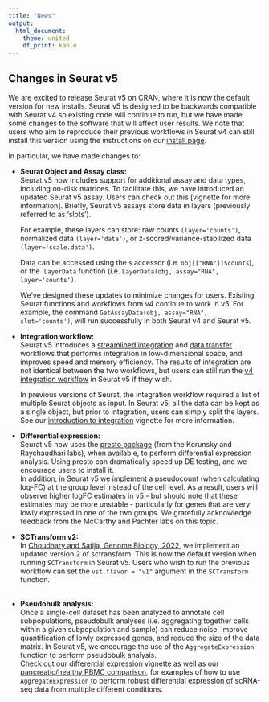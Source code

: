 ```yaml
---
title: "News"
output:
  html_document:
    theme: united
    df_print: kable
---
```


## **Changes in Seurat v5**

We are excited to release Seurat v5 on CRAN, where it is now the default version for new installs. Seurat v5 is designed to be backwards compatible with Seurat v4 so existing code will continue to run, but we have made some changes to the software that will affect user results. We note that users who aim to reproduce their previous workflows in Seurat v4 can still install this version using the instructions on our [install page](link).

In particular, we have made changes to:

* **Seurat Object and Assay class:** 
\
Seurat v5 now includes support for additional assay and data types, including on-disk matrices. To facilitate this, we have introduced an updated Seurat v5 assay. Users can check out this [vignette for more information]. Briefly, Seurat v5 assays store data in layers (previously referred to as 'slots'). 

    For example, these layers can store: raw counts `(layer='counts')`, normalized data `(layer='data')`, or z-scored/variance-stabilized data `(layer='scale.data')`. 

    Data can be accessed using the `$` accessor (i.e. `obj[["RNA"]]$counts`), or the ``LayerData` function (i.e. `LayerData(obj, assay="RNA", layer='counts')`.
\

    We've designed these updates to minimize changes for users. Existing Seurat functions and workflows from v4 continue to work in v5. For example, the command `GetAssayData(obj, assay="RNA", slot='counts')`, will run successfully in both Seurat v4 and Seurat v5.


* **Integration workflow:** 
\
Seurat v5 introduces a [streamlined integration](integration_introduction.html) and [data transfer](intregration_mapping.html) workflows that performs integration in low-dimensional space, and improves speed and memory efficiency.  The results of integration are not identical between the two workflows, but users can still run the [v4 integration workflow](integration_introduction.html) in Seurat v5 if they wish.
\

    In previous versions of Seurat, the integration workflow required a list of multiple Seurat objects as input. In Seurat v5, all the data can be kept as a single object, but prior to integration, users can simply split the layers. See our [introduction to integration](integration_introduction.html) vignette for more information.


* **Differential expression:** 
\
Seurat v5 now uses the [presto package](https://github.com/immunogenomics/presto) (from the Korunsky and Raychaudhari labs), when available, to perform differential expression analysis. Using presto can dramatically speed up DE testing, and we encourage users to install it.
\
In addition, in Seurat v5 we implement a pseudocount (when calculating log-FC) at the group level instead of the cell level. As a result, users will observe higher logFC estimates in v5 - but should note that these estimates may be more unstable - particularly for genes that are very lowly expressed in one of the two groups. We gratefully acknowledge feedback from the McCarthy and Pachter labs on this topic.

* **SCTransform v2:** 
\
In [Choudhary and Satija, Genome Biology, 2022](https://genomebiology.biomedcentral.com/articles/10.1186/s13059-021-02584-9), we implement an updated version 2 of sctransform. This is now the default version when running `SCTransform` in Seurat v5. Users who wish to run the previous workflow can set the `vst.flavor = "v1"` argument in the `SCTransform` function.
\
\
* **Pseudobulk analysis:** 
\
Once a single-cell dataset has been analyzed to annotate cell subpopulations, pseudobulk analyses (i.e. aggregating together cells within a given subpopulation and sample) can reduce noise, improve quantification of lowly expressed genes, and reduce the size of the data matrix. In Seurat v5, we encourage the use of the `AggregateExpression` function to perform pseudobulk analysis.
\
Check out our [differential expression vignette](de_vignette.html) as well as our [pancreatic/healthy PBMC comparison](ParseBio_sketch_integration.html), for examples of how to use `AggregateExpression` to perform robust differential expression of scRNA-seq data from multiple different conditions.